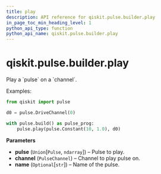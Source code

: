 ```yaml
---
title: play
description: API reference for qiskit.pulse.builder.play
in_page_toc_min_heading_level: 1
python_api_type: function
python_api_name: qiskit.pulse.builder.play
---
```


# qiskit.pulse.builder.play

<Function id="qiskit.pulse.builder.play" isDedicatedPage={true} github="https://github.com/qiskit/qiskit/tree/stable/0.19/qiskit/pulse/builder.py" signature="play(pulse, channel, name=None)">
  Play a `pulse` on a `channel`.

  Examples:

  ```python
  from qiskit import pulse

  d0 = pulse.DriveChannel(0)

  with pulse.build() as pulse_prog:
      pulse.play(pulse.Constant(10, 1.0), d0)
  ```

  **Parameters**

  *   **pulse** (`Union`\[`Pulse`, `ndarray`]) – Pulse to play.
  *   **channel** (`PulseChannel`) – Channel to play pulse on.
  *   **name** (`Optional`\[`str`]) – Name of the pulse.
</Function>

